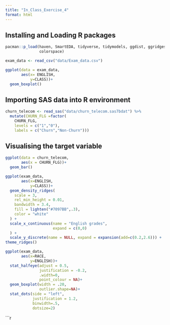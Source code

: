 ```yaml
---
title: "In_Class_Exercise_4"
format: html
---
```

## Installing and Loading R packages
```r
pacman::p_load(haven, SmartEDA, tidyverse, tidymodels, ggdist, ggridges, ggthemes,
               colorspace)
```

```r
exam_data <- read_csv("data/Exam_data.csv")
```

```r
ggplot(data = exam_data,
       aes(x= ENGLISH,
           y=CLASS))+
  geom_boxplot()
```

## Importing SAS data into R environment
```r
churn_telecom <- read_sas("data/churn_telecom.sas7bdat") %>%
  mutate(CHURN_FLG =factor(
    CHURN_FLG,
    levels = c("1","0"),
    labels = c("Churn","Non-Churn")))
```
  
## Visualising the target variable
```R
ggplot(data = churn_telecom,
       aes(x = CHURN_FLG))+
  geom_bar()
```

```R
ggplot(exam_data,
       aes(x=ENGLISH,
           y=CLASS))+
  geom_density_ridges(
    scale = 3,
    rel_min_height = 0.01,
    bandwidth = 3.4,
    fill = lighten("#7097BB",.3),
    color = "white"
  ) + 
  scale_x_continuous(name = "English grades",
                     expand = c(0,0)
  ) +
  scale_y_discrete(name = NULL, expand = expansion(add=c(0.2,2.6))) + 
theme_ridges()
```

```R
ggplot(exam_data,
       aes(x=RACE,
           y=ENGLISH))+
  stat_halfeye(adjust = 0.5,
               justification = -0.2,
               .width=0,
               point_colour = NA)+
  geom_boxplot(width = .20,
               outlier.shape=NA)+
  stat_dots(side = "left",
            justification = 1.2,
            binwidth=.5,
            dotsize=2)
```

```r
